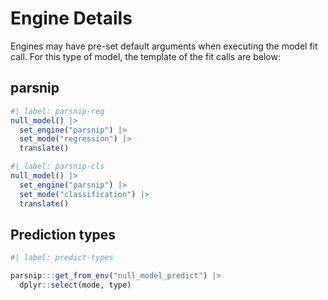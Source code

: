 # Engine Details

Engines may have pre-set default arguments when executing the model fit call. 
For this type of model, the template of the fit calls are below:

## parsnip

```r
#| label: parsnip-reg
null_model() |> 
  set_engine("parsnip") |> 
  set_mode("regression") |> 
  translate()
```

```r
#| label: parsnip-cls
null_model() |> 
  set_engine("parsnip") |> 
  set_mode("classification") |> 
  translate()
```

## Prediction types

```r
#| label: predict-types

parsnip:::get_from_env("null_model_predict") |>
  dplyr::select(mode, type)

```